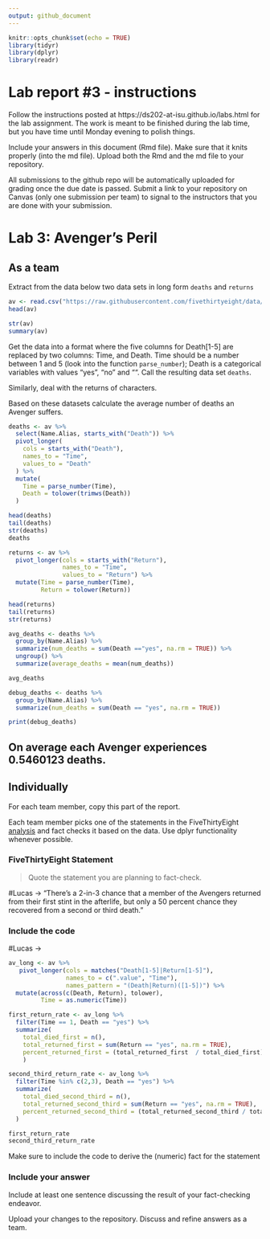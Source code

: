 ```yaml
---
output: github_document
---
```


<!-- README.md is generated from README.Rmd. Please edit the README.Rmd file -->


```r
knitr::opts_chunk$set(echo = TRUE)
library(tidyr)
library(dplyr)
library(readr)
```

# Lab report #3 - instructions

Follow the instructions posted at https://ds202-at-isu.github.io/labs.html for the lab assignment. The work is meant to be finished during the lab time, but you have time until Monday evening to polish things.

Include your answers in this document (Rmd file). Make sure that it knits properly (into the md file). Upload both the Rmd and the md file to your repository.  

All submissions to the github repo will be automatically uploaded for grading once the due date is passed.
Submit a link to your repository on Canvas (only one submission per team) to signal to the instructors that you are done with your submission.

# Lab 3: Avenger's Peril

## As a team

Extract from the data below two data sets in long form `deaths` and `returns`

```r
av <- read.csv("https://raw.githubusercontent.com/fivethirtyeight/data/master/avengers/avengers.csv", stringsAsFactors = FALSE)
head(av)
```

```r
str(av)
summary(av)
```

Get the data into a format where the five columns for Death[1-5] are replaced by two columns: Time, and Death. Time should be a number between 1 and 5 (look into the function `parse_number`); Death is a categorical variables with values "yes", "no" and "". Call the resulting data set `deaths`. 

Similarly, deal with the returns of characters.

Based on these datasets calculate the average number of deaths an Avenger suffers.

```r
deaths <- av %>%
  select(Name.Alias, starts_with("Death")) %>%
  pivot_longer(
    cols = starts_with("Death"),
    names_to = "Time",
    values_to = "Death"
  ) %>%
  mutate(
    Time = parse_number(Time),
    Death = tolower(trimws(Death))
  )         

head(deaths)
tail(deaths)
str(deaths)
deaths
```
```r
returns <- av %>%
  pivot_longer(cols = starts_with("Return"),
               names_to = "Time",
               values_to = "Return") %>%
  mutate(Time = parse_number(Time),
         Return = tolower(Return))

head(returns)
tail(returns)
str(returns)
```

```r
avg_deaths <- deaths %>%
  group_by(Name.Alias) %>%
  summarize(num_deaths = sum(Death =="yes", na.rm = TRUE)) %>%
  ungroup() %>%
  summarize(average_deaths = mean(num_deaths))

avg_deaths
```

```r
debug_deaths <- deaths %>%
  group_by(Name.Alias) %>%
  summarize(num_deaths = sum(Death == "yes", na.rm = TRUE))

print(debug_deaths)
```
## On average each Avenger experiences 0.5460123 deaths.

## Individually

For each team member, copy this part of the report. 

Each team member picks one of the statements in the FiveThirtyEight [analysis](https://fivethirtyeight.com/features/avengers-death-comics-age-of-ultron/) and fact checks it based on the data. Use dplyr functionality whenever possible.

### FiveThirtyEight Statement

> Quote the statement you are planning to fact-check.

#Lucas -> "There’s a 2-in-3 chance that a member of the Avengers returned from their first stint in the afterlife, but only a 50 percent chance they recovered from a second or third death."

### Include the code

#Lucas ->
```r
av_long <- av %>%
   pivot_longer(cols = matches("Death[1-5]|Return[1-5]"),
                names_to = c(".value", "Time"),
                names_pattern = "(Death|Return)([1-5])") %>%
  mutate(across(c(Death, Return), tolower),
         Time = as.numeric(Time))

first_return_rate <- av_long %>%
  filter(Time == 1, Death == "yes") %>%
  summarize(
    total_died_first = n(),
    total_returned_first = sum(Return == "yes", na.rm = TRUE),
    percent_returned_first = (total_returned_first  / total_died_first) * 100
    )

second_third_return_rate <- av_long %>%
  filter(Time %in% c(2,3), Death == "yes") %>%
  summarize(
    total_died_second_third = n(),
    total_returned_second_third = sum(Return == "yes", na.rm = TRUE),
    percent_returned_second_third = (total_returned_second_third / total_died_second_third) * 100
  )

first_return_rate
second_third_return_rate
```

Make sure to include the code to derive the (numeric) fact for the statement

### Include your answer

Include at least one sentence discussing the result of your fact-checking endeavor.

Upload your changes to the repository. Discuss and refine answers as a team.
